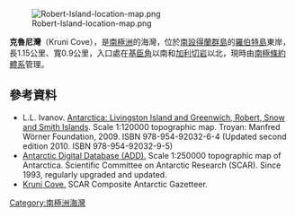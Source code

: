 {{coord|62|23|34|S|59|21|20|W|display=title}}
[[Image:Robert-Island-location-map.png|thumb]]

'''克魯尼灣'''（Kruni Cove），是[[南極洲|南極洲]]的海灣，位於[[南設得蘭群島|南設得蘭群島]]的[[羅伯特島|羅伯特島]]東岸，長1.15公里、寬0.9公里，入口處在[[基臣角|基臣角]]以南和[[加利切岩|加利切岩]]以北，現時由[[南極條約體系|南極條約體系]]管理。

==參考資料==
* L.L. Ivanov. [http://apcbg.org/image023.jpg Antarctica: Livingston Island and Greenwich, Robert, Snow and Smith Islands]{{Wayback|url=http://apcbg.org/image023.jpg |date=20080424075823 }}. Scale 1:120000 topographic map.  Troyan: Manfred Wörner Foundation, 2009.  ISBN 978-954-92032-6-4 (Updated second edition 2010.  ISBN 978-954-92032-9-5)
* [http://www.add.scar.org Antarctic Digital Database (ADD).]{{Wayback|url=http://www.add.scar.org/ |date=20170305000653 }} Scale 1:250000 topographic map of Antarctica. Scientific Committee on Antarctic Research (SCAR). Since 1993, regularly upgraded and updated.
* [https://data.aad.gov.au/aadc/gaz/scar/display_name.cfm?gaz_id=137477 Kruni Cove.] {{Wayback|url=https://data.aad.gov.au/aadc/gaz/scar/display_name.cfm?gaz_id=137477 |date=20170922100120 }} SCAR Composite Antarctic Gazetteer.

{{Antarctica-geo-stub}}
[[Category:南極洲海灣|Category:南極洲海灣]]